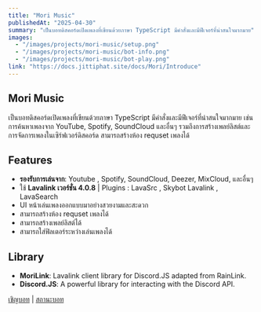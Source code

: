 ```yaml
---
title: "Mori Music"
publishedAt: "2025-04-30"
summary: "เป็นบอทดิสคอร์ดเปิดเพลงที่เขียนด้วยภาษา TypeScript มีคำสั่งและมีฟีเจอร์ที่น่าสนใจมากมาย"
images:
  - "/images/projects/mori-music/setup.png"
  - "/images/projects/mori-music/bot-info.png"
  - "/images/projects/mori-music/bot-play.png"
link: "https://docs.jittiphat.site/docs/Mori/Introduce"
---
```


## Mori Music

เป็นบอทดิสคอร์ดเปิดเพลงที่เขียนด้วยภาษา TypeScript มีคำสั่งและมีฟีเจอร์ที่น่าสนใจมากมาย เช่น การค้นหาเพลงจาก YouTube, Spotify, SoundCloud และอื่นๆ รวมถึงการสร้างเพลย์ลิสต์และการจัดการเพลงในเซิร์ฟเวอร์ดิสคอร์ด สามารถสร้างห้อง requset เพลงได้

## Features

- **รองรับการเล่นจาก**: Youtube , Spotify, SoundCloud, Deezer, MixCloud, และอื่นๆ
- ใช้ **Lavalink เวอร์ชั่น 4.0.8** | Plugins : LavaSrc , Skybot Lavalink , LavaSearch
- UI หน้าเล่นเพลงออกแบบมาอย่างสวยงามและสะดวก
- สามารถสร้างห้อง requset เพลงได้
- สามารถสร้างเพลย์ลิสต์ได้
- สามารถใส่ฟิลเตอร์ระหว่างเล่นเพลงได้

## Library

- **MoriLink**: Lavalink client library for Discord.JS adapted from RainLink.
- **Discord.JS**: A powerful library for interacting with the Discord API.

[เชิญบอท](https://discord.com/oauth2/authorize?client_id=1009472327009964053&permissions=8&scope=applications.commands%20bot) | [สถานะบอท](https://status.jittiphat.site)